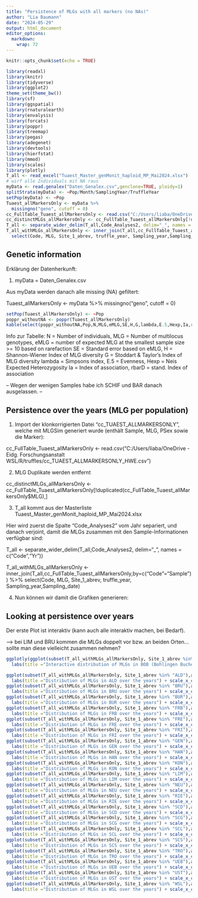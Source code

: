 ```yaml
---
title: "Persistence of MLGs with all markers (no NAs)"
author: "Lia Baumann"
date: "2024-05-29"
output: html_document
editor_options: 
  markdown: 
    wrap: 72
---
```


```r
knitr::opts_chunk$set(echo = TRUE)
```

```r
library(readxl)
library(knitr)
library(tidyverse)
library(ggplot2)
theme_set(theme_bw())
library(sf)
library(ggspatial)
library(rnaturalearth)
library(envalysis)
library(forcats)
library(poppr)
library(treemap)
library(pegas)
library(adegenet)
library(devtools)
library(hierfstat)
library(mmod)
library(scales)
library(plotly)
T_all <- read_excel("Tuaest_Master_genMonit_haploid_MP_Mai2024.xlsx")
# wirf alle Individuals mit NA raus
myData <- read.genalex("Daten_Genalex.csv",genclone=TRUE, ploidy=1)
splitStrata(myData) <- ~Pop/Month/SamplingYear/TruffleYear
setPop(myData) <- ~Pop
Tuaest_allMarkersOnly <- myData %>%
  missingno("geno", cutoff = 0)
cc_FullTable_Tuaest_allMarkersOnly <- read.csv("C:/Users/liaba/OneDrive - Eidg. Forschungsanstalt WSL/R/truffles/cc_TUAEST_ALLMARKERSONLY_HWE.csv")
cc_distinctMLGs_allMarkersOnly <- cc_FullTable_Tuaest_allMarkersOnly[!duplicated(cc_FullTable_Tuaest_allMarkersOnly$MLG), ]
T_all <- separate_wider_delim(T_all,Code_Analyses2, delim="_", names = c("Code","Yr"))
T_all_withMLGs_allMarkersOnly <- inner_join(T_all,cc_FullTable_Tuaest_allMarkersOnly,by=c("Code"="Sample")) %>%
  select(Code, MLG, Site_1_abrev, truffle_year, Sampling_year,Sampling_date)
```

## Genetic information

Erklärung der Datenherkunft:

1.  myData = Daten_Genalex.csv

Aus myData werden danach alle missing (NA) gefiltert:

Tuaest_allMarkersOnly \<- myData %\>% missingno("geno", cutoff = 0)

```r
setPop(Tuaest_allMarkersOnly) <- ~Pop
poppr_withoutNA <- poppr(Tuaest_allMarkersOnly)
kable(select(poppr_withoutNA,Pop,N,MLG,eMLG,SE,H,G,lambda,E.5,Hexp,Ia,rbarD))
```

Info zur Tabelle: N = Number of individuals, MLG = Number of multilocus
genotypes, eMLG = number of expected MLG at the smallest sample size \>=
10 based on rarefaction SE = Standard error based on eMLG, H =
Shannon-Wiener Index of MLG diversity G = Stoddart & Taylor's Index of
MLG diversity lambda = Simpsons index, E.5 = Evenness, Hexp = Neis
Expected Heterozygosity Ia = Index of association, rbarD = stand. Index
of association

-- Wegen der wenigen Samples habe ich SCHIF und BAR danach ausgelassen.
–

## Persistence over the years (MLG per population)

1.  Import der klonkorrigierten Datei "cc_TUAEST_ALLMARKERSONLY", welche
    mit MLGSim generiert wurde (enthält Sample, MLG, PSex sowie die
    Marker):

cc_FullTable_Tuaest_allMarkersOnly \<-
read.csv("C:/Users/liaba/OneDrive - Eidg. Forschungsanstalt
WSL/R/truffles/cc_TUAEST_ALLMARKERSONLY_HWE.csv")

2.  MLG Duplikate werden entfernt

cc_distinctMLGs_allMarkersOnly \<-
cc_FullTable_Tuaest_allMarkersOnly[!duplicated(cc_FullTable_Tuaest_allMarkersOnly\$MLG),]

3.  T_all kommt aus der Masterliste
    Tuaest_Master_genMonit_haploid_MP_Mai2024.xlsx

Hier wird zuerst die Spalte "Code_Analyses2" vom Jahr separiert, und
danach verjoint, damit die MLGs zusammen mit den Sample-Informationen
verfügbar sind:

T_all \<- separate_wider_delim(T_all,Code_Analyses2, delim="\_", names =
c("Code","Yr"))

T_all_withMLGs_allMarkersOnly \<-
inner_join(T_all,cc_FullTable_Tuaest_allMarkersOnly,by=c("Code"="Sample"))
%\>% select(Code, MLG, Site_1_abrev, truffle_year,
Sampling_year,Sampling_date)

4.  Nun können wir damit die Grafiken generieren:

## Looking at persistence over years

Der erste Plot ist interaktiv (kann auch alle interaktiv machen, bei
Bedarf).

--\> bei LIM und BRU kommen die MLGs doppelt vor bzw. an beiden Orten...
sollte man diese vielleicht zusammen nehmen?

```r
ggplotly(ggplot(subset(T_all_withMLGs_allMarkersOnly, Site_1_abrev %in% "BOB"),aes(Sampling_year,MLG)) + geom_point() + geom_line(aes(group=MLG)) +
  labs(title ="Interactive distribution of MLGs in BOB (Bohlingen Buche) over the years") + scale_x_continuous(breaks=2010:2023))

```

```r
ggplot(subset(T_all_withMLGs_allMarkersOnly, Site_1_abrev %in% "ALD"),aes(Sampling_year,MLG)) + geom_point() + geom_line(aes(group=MLG)) +
  labs(title ="Distribution of MLGs in ALD over the years") + scale_x_continuous(breaks=2010:2023)
ggplot(subset(T_all_withMLGs_allMarkersOnly, Site_1_abrev %in% "BRU"),aes(Sampling_year,MLG)) + geom_point() + geom_line(aes(group=MLG)) +
  labs(title ="Distribution of MLGs in BRU over the years") + scale_x_continuous(breaks=2010:2024)
ggplot(subset(T_all_withMLGs_allMarkersOnly, Site_1_abrev %in% "BUR"),aes(Sampling_year,MLG)) + geom_point() + geom_line(aes(group=MLG)) +
  labs(title ="Distribution of MLGs in BUR over the years") + scale_x_continuous(breaks=2010:2023)
ggplot(subset(T_all_withMLGs_allMarkersOnly, Site_1_abrev %in% "FRB"),aes(Sampling_year,MLG)) + geom_point() + geom_line(aes(group=MLG)) +
  labs(title ="Distribution of MLGs in FRB over the years") + scale_x_continuous(breaks=2010:2023)
ggplot(subset(T_all_withMLGs_allMarkersOnly, Site_1_abrev %in% "FRE"),aes(Sampling_year,MLG)) + geom_point() + geom_line(aes(group=MLG)) +
  labs(title ="Distribution of MLGs in FRE over the years") + scale_x_continuous(breaks=2010:2023)
ggplot(subset(T_all_withMLGs_allMarkersOnly, Site_1_abrev %in% "FRI"),aes(Sampling_year,MLG)) + geom_point() + geom_line(aes(group=MLG)) +
  labs(title ="Distribution of MLGs in FRI over the years") + scale_x_continuous(breaks=2010:2023)
ggplot(subset(T_all_withMLGs_allMarkersOnly, Site_1_abrev %in% "GEN"),aes(Sampling_year,MLG)) + geom_point() + geom_line(aes(group=MLG)) +
  labs(title ="Distribution of MLGs in GEN over the years") + scale_x_continuous(breaks=2010:2023)
ggplot(subset(T_all_withMLGs_allMarkersOnly, Site_1_abrev %in% "HAN"),aes(Sampling_year,MLG)) + geom_point() + geom_line(aes(group=MLG)) +
  labs(title ="Distribution of MLGs in HAN over the years") + scale_x_continuous(breaks=2010:2023)
ggplot(subset(T_all_withMLGs_allMarkersOnly, Site_1_abrev %in% "KON"),aes(Sampling_year,MLG)) + geom_point() + geom_line(aes(group=MLG)) +
  labs(title ="Distribution of MLGs in KON over the years") + scale_x_continuous(breaks=2010:2024)
ggplot(subset(T_all_withMLGs_allMarkersOnly, Site_1_abrev %in% "LIM"),aes(Sampling_year,MLG)) + geom_point() + geom_line(aes(group=MLG)) +
  labs(title ="Distribution of MLGs in LIM over the years") + scale_x_continuous(breaks=2010:2024)
ggplot(subset(T_all_withMLGs_allMarkersOnly, Site_1_abrev %in% "NEU"),aes(Sampling_year,MLG)) + geom_point() + geom_line(aes(group=MLG)) +
  labs(title ="Distribution of MLGs in NEU over the years") + scale_x_continuous(breaks=2010:2023)
ggplot(subset(T_all_withMLGs_allMarkersOnly, Site_1_abrev %in% "RIE"),aes(Sampling_year,MLG)) + geom_point() + geom_line(aes(group=MLG)) +
  labs(title ="Distribution of MLGs in RIE over the years") + scale_x_continuous(breaks=2010:2023)
ggplot(subset(T_all_withMLGs_allMarkersOnly, Site_1_abrev %in% "SCD"),aes(Sampling_year,MLG)) + geom_point() + geom_line(aes(group=MLG)) +
  labs(title ="Distribution of MLGs in SCD over the years") + scale_x_continuous(breaks=2010:2023)
ggplot(subset(T_all_withMLGs_allMarkersOnly, Site_1_abrev %in% "SCG"),aes(Sampling_year,MLG)) + geom_point() + geom_line(aes(group=MLG)) +
  labs(title ="Distribution of MLGs in SCG over the years") + scale_x_continuous(breaks=2010:2023)
ggplot(subset(T_all_withMLGs_allMarkersOnly, Site_1_abrev %in% "SCL"),aes(Sampling_year,MLG)) + geom_point() + geom_line(aes(group=MLG)) +
  labs(title ="Distribution of MLGs in SCL over the years") + scale_x_continuous(breaks=2010:2023)
ggplot(subset(T_all_withMLGs_allMarkersOnly, Site_1_abrev %in% "SCS"),aes(Sampling_year,MLG)) + geom_point() + geom_line(aes(group=MLG)) +
  labs(title ="Distribution of MLGs in SCS over the years") + scale_x_continuous(breaks=2010:2023)
ggplot(subset(T_all_withMLGs_allMarkersOnly, Site_1_abrev %in% "TRO"),aes(Sampling_year,MLG)) + geom_point() + geom_line(aes(group=MLG)) +
  labs(title ="Distribution of MLGs in TRO over the years") + scale_x_continuous(breaks=2010:2023)
ggplot(subset(T_all_withMLGs_allMarkersOnly, Site_1_abrev %in% "UEB"),aes(Sampling_year,MLG)) + geom_point() + geom_line(aes(group=MLG)) +
  labs(title ="Distribution of MLGs in UEB over the years") + scale_x_continuous(breaks=2010:2023)
ggplot(subset(T_all_withMLGs_allMarkersOnly, Site_1_abrev %in% "UST"),aes(Sampling_year,MLG)) + geom_point() + geom_line(aes(group=MLG)) +
  labs(title ="Distribution of MLGs in UST over the years") + scale_x_continuous(breaks=2010:2023)
ggplot(subset(T_all_withMLGs_allMarkersOnly, Site_1_abrev %in% "WSL"),aes(Sampling_year,MLG)) + geom_point() + geom_line(aes(group=MLG)) +
  labs(title ="Distribution of MLGs in WSL over the years") + scale_x_continuous(breaks=2010:2023)
```
